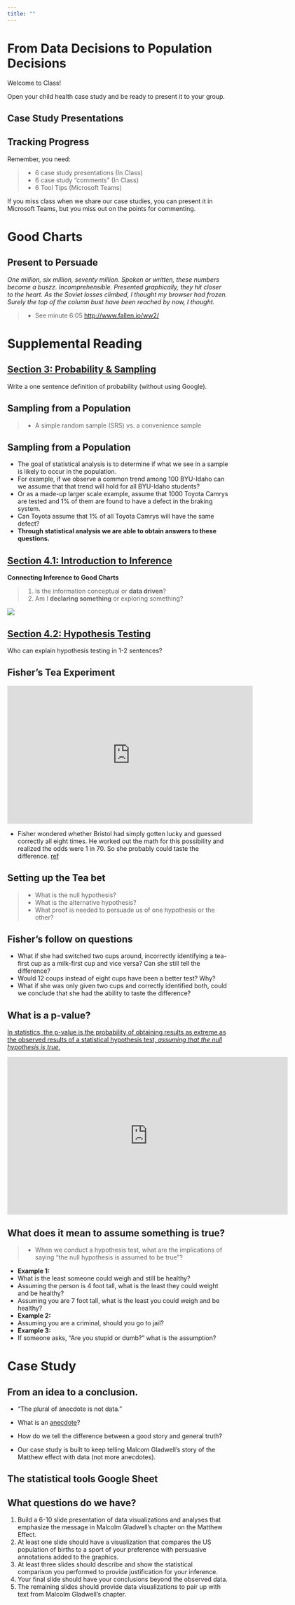 ```yaml
---
title: ""
---
```


# From Data Decisions to Population Decisions {data-background=#f7d754}

Welcome to Class! 

Open your child health case study and be ready to present it to your group.

## Case Study Presentations

## Tracking Progress

Remember, you need:

> - 6 case study presentations (In Class)
> - 6 case study "comments" (In Class)
> - 6 Tool Tips (Microsoft Teams)

If you miss class when we share our case studies, you can present it in Microsoft Teams, but you miss out on the points for commenting.





# Good Charts {data-background=#f7d754}

## Present to Persuade

*One million, six million, seventy million. Spoken or written, these numbers become a buszz. Incomprehensible. Presented graphically, they hit closer to the heart. As the Soviet losses climbed, I thought my browser had frozen. Surely the top of the column bust have been reached by now, I thought.*

> - See minute 6:05 <http://www.fallen.io/ww2/>

<!------------
## Present to Persuade Summary

> - Show the chart and stop talking
> - Don't read the picture
> - For unusual visual forms, guide the audience
> - Use reference charts
> - Show something simple, leave behind more detail
> - Tell stories
----------------->





# Supplemental Reading {data-background=#f7d754}

## [Section 3: Probability & Sampling](https://byuistats.github.io/BYUI_CSE150_StatBook/probability-sampling-and-confidence-intervals.html)

Write a one sentence definition of probability (without using Google).

<!------------
## Understanding Probability

**[One dice probability](https://istats.shinyapps.io/RandomNumbers/)**

$$p(x) = \frac{1}{6} \approx 0.1667$$

**Sum of two dice probability**

What is $x$ or the event now?

- [Catan Tokens](images/other/catan_tokens.jpg)
- [Sum of two dice](images/other/sum_of_two_dice.jpg)

------------------>

## Sampling from a Population

> - A simple random sample (SRS) vs. a convenience sample

<!-------------------

You have 150 students that graduated from a major in 2019 and you want to take a sample of 25 of them to estimate starting salaries.

Describe the way you would do each sampling method for the scenario above.

> - Convenience sample
> - simple random sample (SRS) 
> - systematic random sample 
> - Clustered random sample
> - Stratified random sample

------------------->

## Sampling from a Population

- The goal of statistical analysis is to determine if what we see in a sample is likely to occur in the population. 
- For example, if we observe a common trend among 100 BYU-Idaho can we assume that that trend will hold for all BYU-Idaho students? 
- Or as a made-up larger scale example, assume that 1000 Toyota Camrys are tested and 1% of them are found to have a defect in the braking system. 
- Can Toyota assume that 1% of all Toyota Camrys will have the same defect? 
- **Through statistical analysis we are able to obtain answers to these questions.**

## [Section 4.1: Introduction to Inference](https://byuistats.github.io/BYUI_CSE150_StatBook/inferential-decision-making.html#confidence-interval)

**Connecting Inference to Good Charts**

> 1. Is the information conceptual or **data driven**?
> 2. Am I **declaring something** or exploring something?

![](images/gc/ch3_four_quadrants_inference.png)

## [Section 4.2: Hypothesis Testing](https://byuistats.github.io/BYUI_CSE150_StatBook/inferential-decision-making.html#hypothesis-testing)

Who can explain hypothesis testing in 1-2 sentences?

## Fisher's Tea Experiment

<iframe width="560" height="315" src="https://www.youtube.com/embed/lgs7d5saFFc" frameborder="0" allow="accelerometer; autoplay; encrypted-media; gyroscope; picture-in-picture" allowfullscreen></iframe>

- Fisher wondered whether Bristol had simply gotten lucky and guessed correctly all eight times. He worked out the math for this possibility and realized the odds were 1 in 70. So she probably could taste the difference. [ref](https://www.sciencehistory.org/distillations/ronald-fisher-a-bad-cup-of-tea-and-the-birth-of-modern-statistics)

## Setting up the Tea bet

> - What is the null hypothesis?
> - What is the alternative hypothesis?
> - What proof is needed to persuade us of one hypothesis or the other?

## Fisher's follow on questions

- What if she had switched two cups around, incorrectly identifying a tea-first cup as a milk-first cup and vice versa? Can she still tell the difference?
- Would 12 coups instead of eight cups have been a better test? Why?
- What if she was only given two cups and correctly identified both, could we conclude that she had the ability to taste the difference?

## What is a p-value?

[In statistics, the p-value is the probability of obtaining results as extreme as the observed results of a statistical hypothesis test, *assuming that the null hypothesis is true.*](https://fivethirtyeight.com/features/not-even-scientists-can-easily-explain-p-values/)

<iframe src="https://fivethirtyeight.abcnews.go.com/video/embed/56150342" width="640" height="360" scrolling="no" style="border:none;" allowfullscreen></iframe>

## What does it mean to assume something is true?

> - When we conduct a hypothesis test, what are the implications of saying "the null hypothesis is assumed to be true"?

  - **Example 1:**
  - What is the least someone could weigh and still be healthy?
  - Assuming the person is 4 foot tall, what is the least they could weight and be healthy?
  - Assuming you are 7 foot tall, what is the least you could weigh and be healthy?
  - **Example 2:**
  - Assuming you are a criminal, should you go to jail?
  - **Example 3:**
  - If someone asks, "Are you stupid or dumb?" what is the assumption?

<!------------

## The Father of Statistics: Fisher

*Fisher published the fruit of his research in two seminal books, Statistical Methods for Research Workers and The Design of Experiments. The latter introduced several fundamental ideas, including the null hypothesis and statistical significance, that scientists worldwide still use today. And the first example Fisher used in his book—to set the tone for everything that followed—was Muriel Bristol’s tea test.*

[second ref](https://brainder.org/2015/08/23/the-lady-tasting-tea-and-fishers-exact-test/)


-------------->

# Case Study {data-background=#f7d754}

## From an idea to a conclusion.

- "The plural of anecdote is not data."

- What is an [anecdote](https://www.google.com/search?q=anecdote&oq=anecdote&aqs=chrome..69i57j69i60.1926j0j4&sourceid=chrome&ie=UTF-8)?

- How do we tell the difference between a good story and general truth?

- Our case study is built to keep telling Malcom Gladwell's story of the Matthew effect with data (not more anecdotes).

## The statistical tools Google Sheet

## What questions do we have?

1. Build a 6-10 slide presentation of data visualizations and analyses that emphasize the message in Malcolm Gladwell's chapter on the Matthew Effect.
2. At least one slide should have a visualization that compares the US population of births to a sport of your preference with persuasive annotations added to the graphics.
3. At least three slides should describe and show the statistical comparison you performed to provide justification for your inference.
4. Your final slide should have your conclusions beyond the observed data.
5. The remaining slides should provide data visualizations to pair up with text from Malcolm Gladwell's chapter.